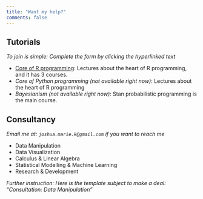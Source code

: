 ```yaml
---
title: "Want my help?"
comments: false
---
```


:::: {.info-grid}

## Tutorials

*To join is simple: Complete the form by clicking the hyperlinked text*

::: {.info-card}
-  [Core of R programming](https://docs.google.com/forms/d/e/1FAIpQLSdyCnIbReqDY91JWnNLd6FQ0MkD92zD4g-b1VkwqTAMXiZhkA/viewform?usp=preview): Lectures about the heart of R programming, and it has 3 courses. 
-  *Core of Python programming (not available right now)*: Lectures about the heart of R programming
-  *Bayesianism (not available right now)*: Stan probabilistic programming is the main course. 
:::

## Consultancy

*Email me at: `joshua.marie.k@gmail.com` if you want to reach me*

::: {.info-card}
-  Data Manipulation
-  Data Visualization
-  Calculus & Linear Algebra
-  Statistical Modelling & Machine Learning
-  Research & Development
:::

*Further instruction: Here is the template subject to make a deal: "Consultation: Data Manipulation"*

::::

